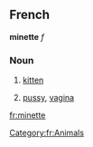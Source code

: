 ==French==
'''minette''' ''f''
===Noun===
# [[kitten]]
# {{frslang}} [[pussy]], [[vagina]]
[[Category:fr:Animals]]
[[fr:minette]]